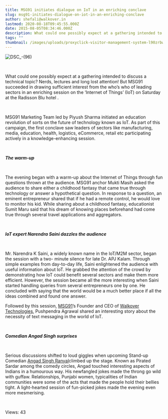 ```yaml
---
title: MSG91 initiates dialogue on IoT in an enriching conclave
slug: msg91-initiates-dialogue-on-iot-in-an-enriching-conclave
author: shefali@walkover.in
lastmod: 2020-08-18T09:45:55.000Z
date: 2015-08-05T08:34:46.000Z
description: What could one possibly expect at a gathering intended to discuss a technical topic? Nerds, lectures and long lost attention! But MSG91 succeeded in drawing sufficient interest from the who’s who of leading sectors in an enriching session on the Internet of Things on Saturday at the Radisson Blu hotel .
tags: ""
thumbnail: /images/uploads/proxyclick-visitor-management-system-l90zrbwvcoe-unsplash.jpg
---
```


![DSC_-(96)](https://images-msg91.s3.ap-south-1.amazonaws.com/content/images/wordpress/2015/08/DSC_-96.jpg)

 


What could one possibly expect at a gathering intended to discuss a technical topic? Nerds, lectures and long lost attention! But MSG91 succeeded in drawing sufficient interest from the who’s who of leading sectors in an enriching session on the ‘Internet of Things’ (IoT) on Saturday at the Radisson Blu hotel .


 


MSG91 Marketing Team led by Piyush Sharma initiated an education revolution of sorts on the future of technology known as IoT. As part of this campaign, the first conclave saw leaders of sectors like manufacturing, media, education, health, logistics, eCommerce, retail etc participating actively in a knowledge-enhancing session.


 


***The warm-up*** 


 


The evening began with a warm-up about the Internet of Things through fun questions thrown at the audience. MSG91 anchor Mukti Masih asked the audience to share either a childhood fantasy that came true through technology or answer a hypothetical question. In response to a question, an eminent entrepreneur shared that if he had a remote control, he would love to monitor his kid. While sharing about a childhood fantasy, educationist Sumit Maru said that his dream of knowing places beforehand had come true through several travel applications and aggregators.


 


***IoT expert Narendra Saini dazzles the audience*** 


 


Mr. Narendra K Saini, a widely known name in the IoT/M2M sector, began the session with a two- minute silence for late Dr. APJ Kalam. Through simple examples from day-to-day life, Saini enlightened the audience with useful information about IoT. He grabbed the attention of the crowd by demonstrating how IoT could benefit several sectors and make them more efficient. However, the session became all the more interesting when Saini started handling queries from several entrepreneurs one by one. He concluded with saying that the world would be a much better place if all the ideas combined and found one answer.


Followed by this session, [MSG91](https://msg91.com/)’s Founder and CEO of [Walkover Technologies](https://www.walkover.in/), Pushpendra Agrawal shared an interesting story about the necessity of text messaging in the world of IoT.


 


***Comedian Angad Singh surprises*** 


 


Serious discussions shifted to loud giggles when upcoming Stand-up Comedian [Angad Singh Ranyal](https://www.linkedin.com/in/angad-ranyal-99054260)climbed up the stage. Known as Pirated Sardar among the comedy circles, Angad touched interesting aspects of Indians in a humourous way. His newfangled jokes made the throng go wild with guffaw. Relationships, Punjabi women, typicalities of Indian communities were some of the acts that made the people hold their bellies tight. A light-hearted session of fun-picked jokes made the evening even more mesmerising.


 


 Views: 43


